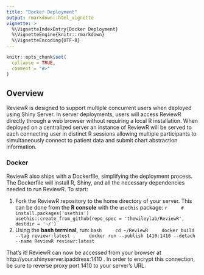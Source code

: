 ```yaml
---
title: "Docker Deployment"
output: rmarkdown::html_vignette
vignette: >
  %\VignetteIndexEntry{Docker Deployment}
  %\VignetteEngine{knitr::rmarkdown}
  %\VignetteEncoding{UTF-8}
---
```


```r
knitr::opts_chunk$set(
  collapse = TRUE,
  comment = "#>"
)
```

## Overview

ReviewR is designed to support multiple concurrent users when deployed using Shiny Server. In server deployments, users will access ReviewR directly through a web browser without requiring a local R installation. When deployed on a centralized server an instance of ReviewR will be served to each connecting user in distinct R sessions allowing multiple participants to simultaneously connect to patient data and submit chart abstraction information. 

### Docker

ReviewR also ships with a Dockerfile, simplifying the deployment process. The Dockerfile will install R, Shiny, and all the necessary dependencies needed to run ReviewR. To start:

1. Fork the ReviewR repository to the home directory of your server. This can be done from the **R console** with the `usethis` package: 
    ```r
    # install.packages('usethis')
    usethis::create_from_github(repo_spec = 'thewileylab/ReviewR', destdir = '~/')
    ``` 
2. Using the **bash terminal**, run:
    ```bash
    cd ~/ReviewR
    docker build --tag reviewr:latest .
    docker run --publish 1410:1410 --detach --name ReviewR reviewr:latest
    ```

That's it! ReviewR can now be accessed from your browser at http://your.shinyserver.ipaddress:1410 . In order to encrypt this connection, be sure to reverse proxy port 1410 to your server's URL.